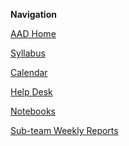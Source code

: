 '''Navigation'''

[[Automated Algorithm Design | AAD Home]]

[[Syllabus Spring 2021 | Syllabus]]

[[Calendar Spring 2021 | Calendar]]

[[Help Desk Spring 2021 | Help Desk]]

[[Notebooks Spring 2021 | Notebooks ]]

[[Spring 2021 Sub-team Weekly Reports | Sub-team Weekly Reports]]
